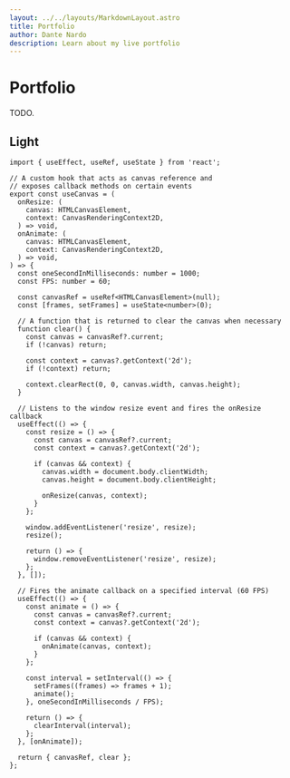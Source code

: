 ```yaml
---
layout: ../../layouts/MarkdownLayout.astro
title: Portfolio
author: Dante Nardo
description: Learn about my live portfolio
---
```


# Portfolio

TODO.

## Light

```tsx
import { useEffect, useRef, useState } from 'react';

// A custom hook that acts as canvas reference and
// exposes callback methods on certain events
export const useCanvas = (
  onResize: (
    canvas: HTMLCanvasElement,
    context: CanvasRenderingContext2D,
  ) => void,
  onAnimate: (
    canvas: HTMLCanvasElement,
    context: CanvasRenderingContext2D,
  ) => void,
) => {
  const oneSecondInMilliseconds: number = 1000;
  const FPS: number = 60;

  const canvasRef = useRef<HTMLCanvasElement>(null);
  const [frames, setFrames] = useState<number>(0);

  // A function that is returned to clear the canvas when necessary
  function clear() {
    const canvas = canvasRef?.current;
    if (!canvas) return;

    const context = canvas?.getContext('2d');
    if (!context) return;

    context.clearRect(0, 0, canvas.width, canvas.height);
  }

  // Listens to the window resize event and fires the onResize callback
  useEffect(() => {
    const resize = () => {
      const canvas = canvasRef?.current;
      const context = canvas?.getContext('2d');

      if (canvas && context) {
        canvas.width = document.body.clientWidth;
        canvas.height = document.body.clientHeight;

        onResize(canvas, context);
      }
    };

    window.addEventListener('resize', resize);
    resize();

    return () => {
      window.removeEventListener('resize', resize);
    };
  }, []);

  // Fires the animate callback on a specified interval (60 FPS)
  useEffect(() => {
    const animate = () => {
      const canvas = canvasRef?.current;
      const context = canvas?.getContext('2d');

      if (canvas && context) {
        onAnimate(canvas, context);
      }
    };

    const interval = setInterval(() => {
      setFrames((frames) => frames + 1);
      animate();
    }, oneSecondInMilliseconds / FPS);

    return () => {
      clearInterval(interval);
    };
  }, [onAnimate]);

  return { canvasRef, clear };
};
```
